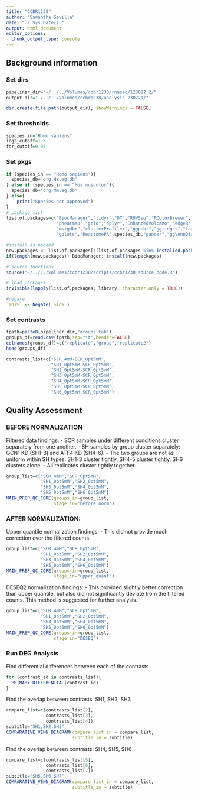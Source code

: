 ```yaml
---
title: "CCBR1238"
author: "Samantha Sevilla"
date: "`r Sys.Date()`"
output: html_document
editor_options: 
  chunk_output_type: console
---
```

## Background information

### Set dirs
```r
pipeliner_dir="~/../../Volumes/ccbr1238/rnaseq/123022_2/"
output_dir="~/../../Volumes/ccbr1238/analysis_230221/"

dir.create(file.path(output_dir), showWarnings = FALSE)
```

### Set thresholds
```r
species_in="Homo sapiens"
log2_cutoff=1.5
fdr_cutoff=0.05
```

### Set pkgs
```r
if (species_in == "Homo sapiens"){
  species_db="org.Hs.eg.db"
} else if (species_in == "Mus musculus"){
  species_db="org.Mm.eg.db"
} else{
    print("Species not approved")
}
# package list
list.of.packages=c("BiocManager","tidyr","DT","RUVSeq","RColorBrewer","textshape",
                   "pheatmap","grid","dplyr","EnhancedVolcano","edgeR","DESeq2","ggplot2","plotly",
                   "msigdbr","clusterProfiler","ggpubr","ggridges","factoextra",
                   "gplots","ReactomePA",species_db,"pander","ggVennDiagram")

#install as needed
new.packages <- list.of.packages[!(list.of.packages %in% installed.packages()[,"Package"])]
if(length(new.packages)) BiocManager::install(new.packages)

# source functions
source("~/../../Volumes/ccbr1238/scripts/ccbr1238_source_code.R")

# load packages
invisible(lapply(list.of.packages, library, character.only = TRUE))

#negate
`%ni%` <- Negate(`%in%`)

```

### Set contrasts
```r
fpath=paste0(pipeliner_dir,"groups.tab")
groups_df=read.csv(fpath,sep="\t",header=FALSE)
colnames(groups_df)=c("replicate","group","replicate2")
head(groups_df)  

contrasts_list=c("SCR_4mM-SCR_0pt5mM",
                 "SH1_0pt5mM-SCR_0pt5mM",
                 "SH2_0pt5mM-SCR_0pt5mM",
                 "SH3_0pt5mM-SCR_0pt5mM",
                 "SH4_0pt5mM-SCR_0pt5mM",
                 "SH5_0pt5mM-SCR_0pt5mM",
                 "SH6_0pt5mM-SCR_0pt5mM")
```

## Quality Assessment
### BEFORE NORMALIZATION

Filtered data findings:
- SCR samples under different conditions cluster separately from one another.
- SH samples by group cluster separately: GCN1 KD (SH1-3) and ATF4 KD (SH4-6). 
    - The two groups are not as uniform within SH types: SH1-3 cluster tightly, SH4-5 cluster tightly, SH6 clusters alone.
- All replicates cluster tightly together.

```r
group_list=c("SCR_4mM","SCR_0pt5mM",
             "SH1_0pt5mM","SH2_0pt5mM",
             "SH3_0pt5mM","SH4_0pt5mM",
             "SH5_0pt5mM","SH6_0pt5mM")
MAIN_PREP_QC_CORE(groups_in=group_list,
                  stage_in="before_norm")
```

### AFTER NORMALIZATION:
Upper quantile normalization findings:
- This did not provide much correction over the filtered counts.
```r
group_list=c("SCR_4mM","SCR_0pt5mM",
             "SH1_0pt5mM","SH2_0pt5mM",
             "SH3_0pt5mM","SH4_0pt5mM",
             "SH5_0pt5mM","SH6_0pt5mM")
MAIN_PREP_QC_CORE(groups_in=group_list,
                  stage_in="upper_quant")
```

DESEQ2 normalization findings:
- This provided slightly better correction than upper quantile, but also did not significantly deviate from the filtered counts. This method is suggested for further analysis.

```r
group_list=c("SCR_4mM","SCR_0pt5mM",
             "SH1_0pt5mM","SH2_0pt5mM",
             "SH3_0pt5mM","SH4_0pt5mM",
             "SH5_0pt5mM","SH6_0pt5mM")
MAIN_PREP_QC_CORE(groups_in=group_list,
                  stage_in="DESEQ")
```

### Run DEG Analysis
Find differential differences between each of the contrasts
```r
for (contrast_id in contrasts_list){
  PRIMARY_DIFFERENTIAL(contrast_id)
}
```

Find the overlap between contrasts: SH1, SH2, SH3
```r
compare_list=c(contrasts_list[2],
               contrasts_list[3],
               contrasts_list[4])
subtitle="SH1,SH2,SH3"
COMPARATIVE_VENN_DIAGRAM(compare_list_in = compare_list,
                         subtitle_in = subtitle)
```

Find the overlap between contrasts: SH4, SH5, SH6
```r
compare_list=c(contrasts_list[5],
               contrasts_list[6],
               contrasts_list[7])
subtitle="SH5,SH6,SH7"
COMPARATIVE_VENN_DIAGRAM(compare_list_in = compare_list,
                         subtitle_in = subtitle)
```